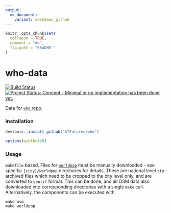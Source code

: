 ```yaml
---
output:
  md_document:
    variant: markdown_github
---
```


<!-- README.md is generated from README.Rmd. Please edit that file -->

```r
knitr::opts_chunk$set(
  collapse = TRUE,
  comment = "#>",
  fig.path = "README-"
)
```

# who-data


[![Build Status](https://travis-ci.org/ATFutures/who.svg)](https://travis-ci.org/ATFutures/who) 
[![Project Status: Concept - Minimal or no implementation has been done yet.](http://www.repostatus.org/badges/0.1.0/concept.svg)](http://www.repostatus.org/#concept)

Data for [`who` repo](https://github.com/ATFutures/who).

### Installation

```r
devtools::install_github("ATFutures/who")
```

```r
options(width=120)
```

### Usage

`makefile` based. Files for [`worldpop`](http://www.worldpop.org.uk) must be
manually downloaded - see specific `[city]/worldpop` directories for details.
These are national level `zip`-archived files which need to be cropped to the
city level only, and are converted to `geotif` format. This can be done, and all
OSM data also downloaded into corresponding directories with a single `make`
call. Alternatively, the components can be executed with
```
make osm
make worldpop
```
